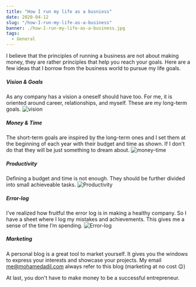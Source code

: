 ```yaml
---
title: "How I run my life as a busniess"
date: 2020-04-12
slug: "/how-I-run-my-life-as-a-business"
banner: ./how-I-run-my-life-as-a-business.jpg
tags:
  - General
---
```


I believe that the principles of running a business are not about making money, they are rather principles that help you reach your goals. Here are a few ideas that I borrow from the business world to pursue my life goals.

##### Vision & Goals
As any company has a vision a oneself should have too. For me, it is oriented around career, relationships, and myself. These are my long-term goals. 
![vision](./goals.png)

##### Money & Time
The short-term goals are inspired by the long-term ones and I set them at the beginning of each year with their budget and time as shown. If I don't do that they will be just something to dream about.
![money-time](./planner.png)

##### Productivity
Defining a budget and time is not enough. They should be further divided into small achieveable tasks.
![Productivity](./tasks.png)

##### Error-log
I’ve realized how fruitful the error log is in making a healthy company. So I have a sheet where I log my mistakes and achievements. This gives me a sense of the time I’m spending.
![Error-log](./log-sheet.png)

##### Marketing
A personal blog is a great tool to market yourself. It gives you the windows to express your interests and showcase your projects. My email me@mohamedadil.com always refer to this blog (marketing at no cost 😉)

At last, you don't have to make money to be a successful entrepreneur.